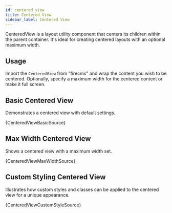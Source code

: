 ```yaml
---
id: centered_view
title: Centered View
sidebar_label: Centered View
---
```


CenteredView is a layout utility component that centers its children within the parent container. It's ideal for creating centered layouts with an optional maximum width.

## Usage

Import the `CenteredView` from "firecms" and wrap the content you wish to be centered. Optionally, specify a maximum width for the centered content or make it full screen.


## Basic Centered View

Demonstrates a centered view with default settings.


<CodeSample>
    <CenteredViewBasicDemo/>
</CodeSample>

<CodeBlock language="tsx">{CenteredViewBasicSource}</CodeBlock>

## Max Width Centered View

Shows a centered view with a maximum width set.


<CodeSample>
    <CenteredViewMaxWidthDemo/>
</CodeSample>

<CodeBlock language="tsx">{CenteredViewMaxWidthSource}</CodeBlock>


## Custom Styling Centered View

Illustrates how custom styles and classes can be applied to the centered view for a unique appearance.


<CodeSample>
    <CenteredViewCustomStyleDemo/>
</CodeSample>

<CodeBlock language="tsx">{CenteredViewCustomStyleSource}</CodeBlock>
